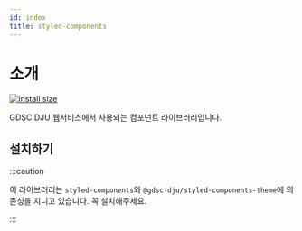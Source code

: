 ```yaml
---
id: index
title: styled-components
---
```


# 소개

[![install size](https://packagephobia.com/badge?p=@gdsc-dju/styled-components-theme)](https://packagephobia.com/result?p=@gdsc-dju/styled-components-theme-theme)

GDSC DJU 웹서비스에서 사용되는 컴포넌트 라이브러리입니다.

## 설치하기

:::caution

이 라이브러리는 `styled-components`와 `@gdsc-dju/styled-components-theme`에 의존성을 지니고 있습니다. 꼭 설치해주세요.

:::

